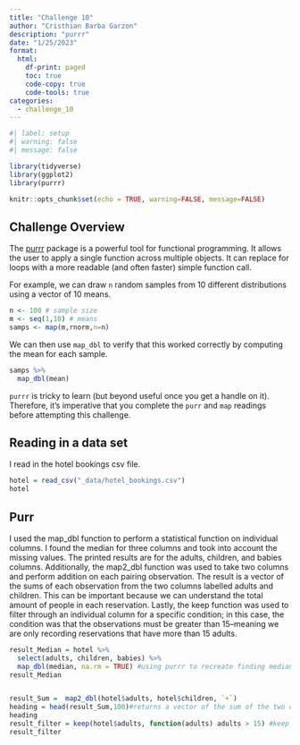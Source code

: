 ```yaml
---
title: "Challenge 10"
author: "Cristhian Barba Garzon"
description: "purrr"
date: "1/25/2023"
format:
  html:
    df-print: paged 
    toc: true
    code-copy: true
    code-tools: true
categories:
  - challenge_10
---
```


```r
#| label: setup
#| warning: false
#| message: false

library(tidyverse)
library(ggplot2)
library(purrr)

knitr::opts_chunk$set(echo = TRUE, warning=FALSE, message=FALSE)
```

## Challenge Overview

The [purrr](https://purrr.tidyverse.org/) package is a powerful tool for functional programming. It allows the user to apply a single function across multiple objects. It can replace for loops with a more readable (and often faster) simple function call. 

For example, we can draw `n` random samples from 10 different distributions using a vector of 10 means.  

```r
n <- 100 # sample size
m <- seq(1,10) # means 
samps <- map(m,rnorm,n=n) 
```

We can then use `map_dbl` to verify that this worked correctly by computing the mean for each sample.  

```r
samps %>%
  map_dbl(mean)
```

`purrr` is tricky to learn (but beyond useful once you get a handle on it). Therefore, it's imperative that you complete the `purr` and `map` readings before attempting this challenge.  

## Reading in a data set 

I read in the hotel bookings csv file. 

```r
hotel = read_csv("_data/hotel_bookings.csv")
hotel


```
## Purr

I used the map_dbl function to perform a statistical function on individual columns. I found the median for three columns and took into account the missing values. The printed results are for the adults, children, and babies columns. Additionally, the map2_dbl function was used to take two columns and perform addition on each pairing observation. The result is a vector of the sums of each observation from the two columns labelled adults and children. This can be important because we can understand the total amount of people in each reservation. Lastly, the keep function was used to filter through an individual column for a specific condition; in this case, the condition was that the observations must be greater than 15--meaning we are only recording reservations that have more than 15 adults. 

```r
result_Median = hotel %>%
  select(adults, children, babies) %>%
  map_dbl(median, na.rm = TRUE) #using purrr to recreate finding median from earlier challenges 
result_Median


result_Sum =  map2_dbl(hotel$adults, hotel$children, `+`)
heading = head(result_Sum,100)#returns a vector of the sum of the two columns 
heading
result_filter = keep(hotel$adults, function(adults) adults > 15) #keep function filters through the column for specific observations above 15--more than 15 adults in a reservation. 
result_filter

```


